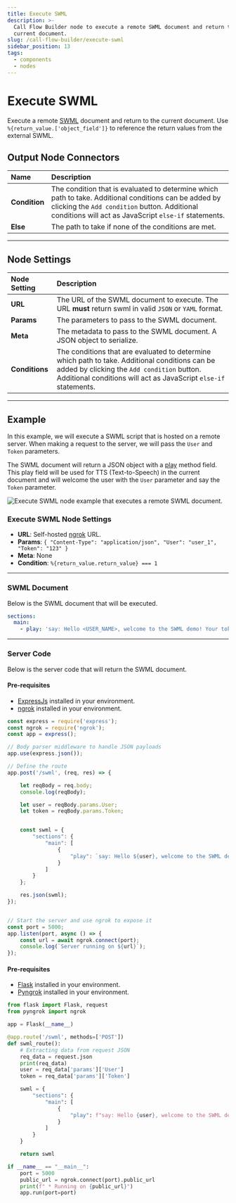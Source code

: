 ```yaml
---
title: Execute SWML
description: >-
  Call Flow Builder node to execute a remote SWML document and return to the
  current document.
slug: /call-flow-builder/execute-swml
sidebar_position: 13
tags:
  - components
  - nodes
---
```


# Execute SWML

Execute a remote [SWML](/swml) document and return to the current document.
Use `%{return_value.['object_field']}` to reference the return values from the external SWML.

## **Output Node Connectors**

| Name          | Description                                                                                                                                                                                                    |
|:--------------|:---------------------------------------------------------------------------------------------------------------------------------------------------------------------------------------------------------------|
| **Condition** | The condition that is evaluated to determine which path to take. Additional conditions can be added by clicking the `Add condition` button. Additional conditions will act as JavaScript `else-if` statements. |
| **Else**      | The path to take if none of the conditions are met.                                                                                                                                                            |

---

## **Node Settings**

| Node Setting   | Description                                                                                                                                                                                                      |
|:---------------|:-----------------------------------------------------------------------------------------------------------------------------------------------------------------------------------------------------------------|
| **URL**        | The URL of the SWML document to execute. The URL **must** return swml in valid `JSON` or `YAML` format.                                                                                                          |
| **Params**     | The parameters to pass to the SWML document.                                                                                                                                                                     |
| **Meta**       | The metadata to pass to the SWML document. A JSON object to serialize.                                                                                                                                           |
| **Conditions** | The conditions that are evaluated to determine which path to take. Additional conditions can be added by clicking the `Add condition` button. Additional conditions will act as JavaScript `else-if` statements. |

---


## **Example**

In this example, we will execute a SWML script that is hosted on a remote server.
When making a request to the server, we will pass the `User` and `Token` parameters.

The SWML document will return a JSON object with a [play](/swml/methods/play) method field.
This play field will be used for TTS (Text-to-Speech) in the current document
and will welcome the user with the `User` parameter and say the `Token` parameter.


<Frame caption="Call Flow using the Execute SWML node." ogImage>

![Execute SWML node example that executes a remote SWML document.](@image/call-flow/nodes/swml_node.webp)

</Frame>


### Execute SWML Node Settings

- **URL**: Self-hosted [ngrok](https://ngrok.com/) URL.
- **Params**: `{ "Content-Type": "application/json", "User": "user_1", "Token": "123" }`
- **Meta**: None
- **Condition**: `%{return_value.return_value} === 1`

---

### SWML Document

Below is the SWML document that will be executed.

```yaml andJSON
sections:
  main:
    - play: 'say: Hello <USER_NAME>, welcome to the SWML demo! Your token is <TOKEN>!'
```

---

### Server Code

Below is the server code that will return the SWML document.

<Tabs>
<TabItem value="node" label="Node.js">

#### Pre-requisites

- [ExpressJs](https://expressjs.com/) installed in your environment.
- [ngrok](https://www.npmjs.com/package/ngrok) installed in your environment.


```js
const express = require('express');
const ngrok = require('ngrok');
const app = express();

// Body parser middleware to handle JSON payloads
app.use(express.json());

// Define the route
app.post('/swml', (req, res) => {

    let reqBody = req.body;
    console.log(reqBody);

    let user = reqBody.params.User;
    let token = reqBody.params.Token;


    const swml = {
        "sections": {
            "main": [
                {
                    "play": `say: Hello ${user}, welcome to the SWML demo! Your token is ${token}!`
                }
            ]
        }
    };

    res.json(swml);
});


// Start the server and use ngrok to expose it
const port = 5000;
app.listen(port, async () => {
    const url = await ngrok.connect(port);
    console.log(`Server running on ${url}`);
});
```

</TabItem>
<TabItem value="python" label="Python">

#### Pre-requisites

- [Flask](https://flask.palletsprojects.com/en/3.0.x/installation/#install-flask) installed in your environment.
- [Pyngrok](https://pypi.org/project/pyngrok/) installed in your environment.

```python
from flask import Flask, request
from pyngrok import ngrok

app = Flask(__name__)

@app.route('/swml', methods=['POST'])
def swml_route():
    # Extracting data from request JSON
    req_data = request.json
    print(req_data)
    user = req_data['params']['User']
    token = req_data['params']['Token']

    swml = {
        "sections": {
            "main": [
                {
                    "play": f"say: Hello {user}, welcome to the SWML demo! Your token is {token}!"
                }
            ]
        }
    }

    return swml

if __name__ == "__main__":
    port = 5000
    public_url = ngrok.connect(port).public_url
    print(f" * Running on {public_url}")
    app.run(port=port)
```

</TabItem>
</Tabs>

